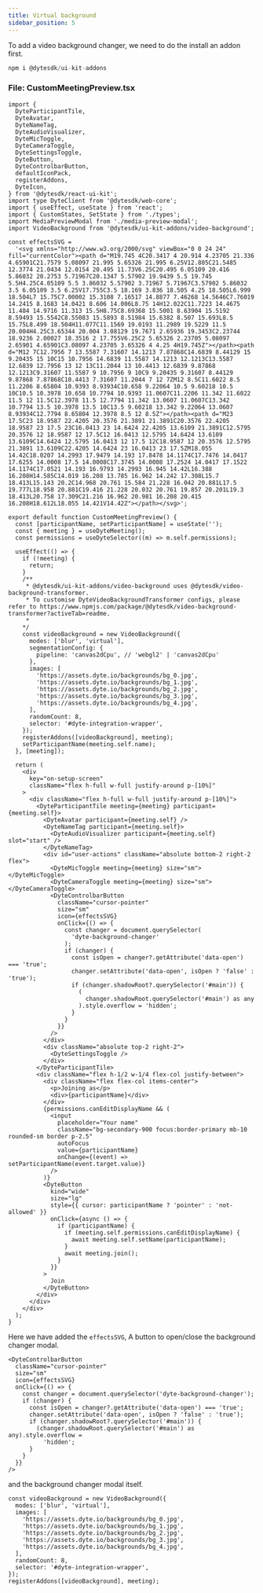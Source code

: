 ```yaml
---
title: Virtual background
sidebar_position: 5
---
```


To add a video background changer, we need to do the install an addon first.

```ts
npm i @dytesdk/ui-kit-addons
```

### File: CustomMeetingPreview.tsx

```tsx
import {
  DyteParticipantTile,
  DyteAvatar,
  DyteNameTag,
  DyteAudioVisualizer,
  DyteMicToggle,
  DyteCameraToggle,
  DyteSettingsToggle,
  DyteButton,
  DyteControlbarButton,
  defaultIconPack,
  registerAddons,
  DyteIcon,
} from '@dytesdk/react-ui-kit';
import type DyteClient from '@dytesdk/web-core';
import { useEffect, useState } from 'react';
import { CustomStates, SetState } from './types';
import MediaPreviewModal from './media-preview-modal';
import VideoBackground from '@dytesdk/ui-kit-addons/video-background';

const effectsSVG =
  '<svg xmlns="http://www.w3.org/2000/svg" viewBox="0 0 24 24" fill="currentColor"><path d="M19.745 4C20.3417 4 20.914 4.23705 21.336 4.65901C21.7579 5.08097 21.995 5.65326 21.995 6.25V12.805C21.5485 12.3774 21.0434 12.0154 20.495 11.73V6.25C20.495 6.05109 20.416 5.86032 20.2753 5.71967C20.1347 5.57902 19.9439 5.5 19.745 5.5H4.25C4.05109 5.5 3.86032 5.57902 3.71967 5.71967C3.57902 5.86032 3.5 6.05109 3.5 6.25V17.755C3.5 18.169 3.836 18.505 4.25 18.505L6.999 18.504L7 15.75C7.00002 15.3108 7.16517 14.8877 7.46268 14.5646C7.76019 14.2415 8.1683 14.0421 8.606 14.006L8.75 14H12.022C11.7223 14.4675 11.484 14.9716 11.313 15.5H8.75C8.69368 15.5001 8.63904 15.5192 8.59493 15.5542C8.55083 15.5893 8.51984 15.6382 8.507 15.693L8.5 15.75L8.499 18.504H11.077C11.1569 19.0193 11.2989 19.5229 11.5 20.004H4.25C3.65344 20.004 3.08129 19.7671 2.65936 19.3453C2.23744 18.9236 2.00027 18.3516 2 17.755V6.25C2 5.65326 2.23705 5.08097 2.65901 4.65901C3.08097 4.23705 3.65326 4 4.25 4H19.745Z"></path><path d="M12 7C12.7956 7 13.5587 7.31607 14.1213 7.87868C14.6839 8.44129 15 9.20435 15 10C15 10.7956 14.6839 11.5587 14.1213 12.1213C13.5587 12.6839 12.7956 13 12 13C11.2044 13 10.4413 12.6839 9.87868 12.1213C9.31607 11.5587 9 10.7956 9 10C9 9.20435 9.31607 8.44129 9.87868 7.87868C10.4413 7.31607 11.2044 7 12 7ZM12 8.5C11.6022 8.5 11.2206 8.65804 10.9393 8.93934C10.658 9.22064 10.5 9.60218 10.5 10C10.5 10.3978 10.658 10.7794 10.9393 11.0607C11.2206 11.342 11.6022 11.5 12 11.5C12.3978 11.5 12.7794 11.342 13.0607 11.0607C13.342 10.7794 13.5 10.3978 13.5 10C13.5 9.60218 13.342 9.22064 13.0607 8.93934C12.7794 8.65804 12.3978 8.5 12 8.5Z"></path><path d="M23 17.5C23 18.9587 22.4205 20.3576 21.3891 21.3891C20.3576 22.4205 18.9587 23 17.5 23C16.0413 23 14.6424 22.4205 13.6109 21.3891C12.5795 20.3576 12 18.9587 12 17.5C12 16.0413 12.5795 14.6424 13.6109 13.6109C14.6424 12.5795 16.0413 12 17.5 12C18.9587 12 20.3576 12.5795 21.3891 13.6109C22.4205 14.6424 23 16.0413 23 17.5ZM18.055 14.42C18.0207 14.2993 17.9479 14.193 17.8478 14.1174C17.7476 14.0417 17.6255 14.0008 17.5 14.0008C17.3745 14.0008 17.2524 14.0417 17.1522 14.1174C17.0521 14.193 16.9793 14.2993 16.945 14.42L16.388 16.208H14.585C14.019 16.208 13.785 16.962 14.242 17.308L15.7 18.413L15.143 20.2C14.968 20.761 15.584 21.228 16.042 20.881L17.5 19.777L18.958 20.881C19.416 21.228 20.032 20.761 19.857 20.201L19.3 18.413L20.758 17.309C21.216 16.962 20.981 16.208 20.415 16.208H18.612L18.055 14.421V14.42Z"></path></svg>';

export default function CustomMeetingPreview() {
  const [participantName, setParticipantName] = useState('');
  const { meeting } = useDyteMeeting();
  const permissions = useDyteSelector((m) => m.self.permissions);

  useEffect(() => {
    if (!meeting) {
      return;
    }
    /**
     * @dytesdk/ui-kit-addons/video-background uses @dytesdk/video-background-transformer.
     * To customise DyteVideoBackgroundTransformer configs, please refer to https://www.npmjs.com/package/@dytesdk/video-background-transformer?activeTab=readme.
     * 
    */
    const videoBackground = new VideoBackground({
      modes: ['blur', 'virtual'],
      segmentationConfig: {
        pipeline: 'canvas2dCpu', // 'webgl2' | 'canvas2dCpu'
      },
      images: [
        'https://assets.dyte.io/backgrounds/bg_0.jpg',
        'https://assets.dyte.io/backgrounds/bg_1.jpg',
        'https://assets.dyte.io/backgrounds/bg_2.jpg',
        'https://assets.dyte.io/backgrounds/bg_3.jpg',
        'https://assets.dyte.io/backgrounds/bg_4.jpg',
      ],
      randomCount: 8,
      selector: '#dyte-integration-wrapper',
    });
    registerAddons([videoBackground], meeting);
    setParticipantName(meeting.self.name);
  }, [meeting]);

  return (
    <div
      key="on-setup-screen"
      className="flex h-full w-full justify-around p-[10%]"
    >
      <div className="flex h-full w-full justify-around p-[10%]">
        <DyteParticipantTile meeting={meeting} participant={meeting.self}>
          <DyteAvatar participant={meeting.self} />
          <DyteNameTag participant={meeting.self}>
            <DyteAudioVisualizer participant={meeting.self} slot="start" />
          </DyteNameTag>
          <div id="user-actions" className="absolute bottom-2 right-2 flex">
            <DyteMicToggle meeting={meeting} size="sm"></DyteMicToggle>
            <DyteCameraToggle meeting={meeting} size="sm"></DyteCameraToggle>
            <DyteControlbarButton
              className="cursor-pointer"
              size="sm"
              icon={effectsSVG}
              onClick={() => {
                const changer = document.querySelector(
                  'dyte-background-changer'
                );
                if (changer) {
                  const isOpen = changer?.getAttribute('data-open') === 'true';
                  changer.setAttribute('data-open', isOpen ? 'false' : 'true');
                  if (changer.shadowRoot?.querySelector('#main')) {
                    (
                      changer.shadowRoot.querySelector('#main') as any
                    ).style.overflow = 'hidden';
                  }
                }
              }}
            />
          </div>
          <div className="absolute top-2 right-2">
            <DyteSettingsToggle />
          </div>
        </DyteParticipantTile>
        <div className="flex h-1/2 w-1/4 flex-col justify-between">
          <div className="flex flex-col items-center">
            <p>Joining as</p>
            <div>{participantName}</div>
          </div>
          {permissions.canEditDisplayName && (
            <input
              placeholder="Your name"
              className="bg-secondary-900 focus:border-primary mb-10 rounded-sm border p-2.5"
              autoFocus
              value={participantName}
              onChange={(event) => setParticipantName(event.target.value)}
            />
          )}
          <DyteButton
            kind="wide"
            size="lg"
            style={{ cursor: participantName ? 'pointer' : 'not-allowed' }}
            onClick={async () => {
              if (participantName) {
                if (meeting.self.permissions.canEditDisplayName) {
                  await meeting.self.setName(participantName);
                }
                await meeting.join();
              }
            }}
          >
            Join
          </DyteButton>
        </div>
      </div>
    </div>
  );
}
```

Here we have added the `effectsSVG`, A button to open/close the background changer modal.

```tsx
<DyteControlbarButton
  className="cursor-pointer"
  size="sm"
  icon={effectsSVG}
  onClick={() => {
    const changer = document.querySelector('dyte-background-changer');
    if (changer) {
      const isOpen = changer?.getAttribute('data-open') === 'true';
      changer.setAttribute('data-open', isOpen ? 'false' : 'true');
      if (changer.shadowRoot?.querySelector('#main')) {
        (changer.shadowRoot.querySelector('#main') as any).style.overflow =
          'hidden';
      }
    }
  }}
/>
```

and the background changer modal itself.

```tsx
const videoBackground = new VideoBackground({
  modes: ['blur', 'virtual'],
  images: [
    'https://assets.dyte.io/backgrounds/bg_0.jpg',
    'https://assets.dyte.io/backgrounds/bg_1.jpg',
    'https://assets.dyte.io/backgrounds/bg_2.jpg',
    'https://assets.dyte.io/backgrounds/bg_3.jpg',
    'https://assets.dyte.io/backgrounds/bg_4.jpg',
  ],
  randomCount: 8,
  selector: '#dyte-integration-wrapper',
});
registerAddons([videoBackground], meeting);
```

